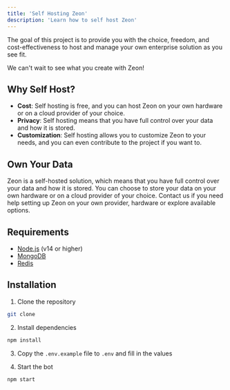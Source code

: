 ```yaml
---
title: 'Self Hosting Zeon'
description: 'Learn how to self host Zeon'
---
```


The goal of this project is to provide you with the choice, freedom, and cost-effectiveness to host and manage your own enterprise solution as you see fit. 

We can't wait to see what you create with Zeon!

## Why Self Host?

- **Cost**: Self hosting is free, and you can host Zeon on your own hardware or on a cloud provider of your choice.
- **Privacy**: Self hosting means that you have full control over your data and how it is stored.
- **Customization**: Self hosting allows you to customize Zeon to your needs, and you can even contribute to the project if you want to.

## Own Your Data

Zeon is a self-hosted solution, which means that you have full control over your data and how it is stored. You can choose to store your data on your own hardware or on a cloud provider of your choice. Contact us if you need help setting up Zeon on your own provider, hardware or explore available options.

## Requirements

- [Node.js](https://nodejs.org/en/) (v14 or higher)
- [MongoDB](https://www.mongodb.com/)
- [Redis](https://redis.io/)

## Installation

1. Clone the repository

```bash
git clone
```

2. Install dependencies

```bash
npm install
```

3. Copy the `.env.example` file to `.env` and fill in the values

4. Start the bot

```bash
npm start
```